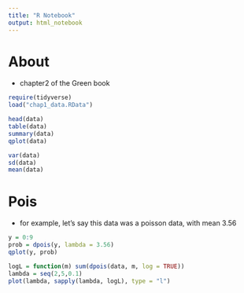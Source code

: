 ```yaml
---
title: "R Notebook"
output: html_notebook
---
```


# About
- chapter2 of the Green book
```r
require(tidyverse)
load("chap1_data.RData")
```

```r
head(data)
table(data)
summary(data)
qplot(data)
```

```r
var(data)
sd(data)
mean(data)

```


# Pois
- for example, let's say this data was a poisson data, with mean 3.56
```r
y = 0:9
prob = dpois(y, lambda = 3.56)
qplot(y, prob)

```

```r
logL = function(m) sum(dpois(data, m, log = TRUE))
lambda = seq(2,5,0.1)
plot(lambda, sapply(lambda, logL), type = "l")
```



